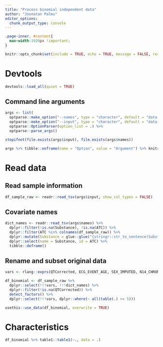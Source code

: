 ```yaml
---
title: "Process binomial independent data"
author: "Joonatan Palmu"
editor_options: 
  chunk_output_type: console
---
```


```css
.page-inner, #content{
  max-width:1920px !important;
}
``` 

```r
knitr::opts_chunk$set(include = TRUE, echo = TRUE, message = FALSE, results='asis', cache=FALSE, warning=FALSE, collapse = TRUE)
```

# Devtools

```r
devtools::load_all(quiet = TRUE)
```

## Command line arguments

```r
args <- list(
  optparse::make_option("--names", type = "character", default = "data-raw/fgVNR.tsv"),
  optparse::make_option("--input", type = "character", default = "data-raw/20241125_full_ekg_data_frame_with_prs_and_atc_is_binary.gz")) %>%
  optparse::OptionParser(option_list = .) %>% 
  optparse::parse_args()
```

```r
stopifnot(file.exists(args$input), file.exists(args$names))
```

```r
args %>% tibble::enframe(name = "Option", value = "Argument") %>% knitr::kable()
```

# Read data

## Read sample information

```r
df_sample_raw <- readr::read_tsv(args$input, show_col_types = FALSE)
```

## Covariate names 

```r
dict_names <- readr::read_tsv(args$names) %>%
  dplyr::filter(!is.na(Substance), !is.na(ATC)) %>%
  dplyr::filter(ATC %in% colnames(df_sample_raw)) %>% 
  dplyr::mutate(Substance = glue::glue("{stringr::str_to_sentence(Substance)} ({ATC})")) %>% 
  dplyr::select(name = Substance, id = ATC) %>%
  tibble::deframe()
```

## Rename and subset original data

```r
vars <- rlang::exprs(QTCorrected, ECG_EVENT_AGE, SEX_IMPUTED, N14_CHRONKIDNEYDIS, I9_CHD, E4_DIABETES, I9_HEARTFAIL, PRS_SCORE)
```

```r
df_binomial <- df_sample_raw %>%
  dplyr::select(!!!vars, !!!dict_names) %>%
  dplyr::filter(!is.na(QTCorrected)) %>%
  detect_factors() %>%
  dplyr::select(!!!vars, dplyr::where(~ all(table(.) >= 5)))
```

```r
usethis::use_data(df_binomial, overwrite = TRUE)
```

# Characteristics

```r
df_binomial %>% table1::table1(~., data = .)
```


